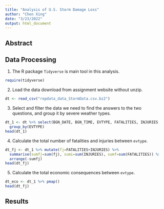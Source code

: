 ```yaml
---
title: "Analysis of U.S. Storm Damage Loss"
author: "Chen Xing"
date: "3/23/2022"
output: html_document
---
```


## Abstract


## Data Processing
1. The R package `Tidyverse` is main tool in this analysis.
```r
require(tidyverse)
```
2. Load the data download from assignment website without unzip.
```r
dt <- read_csv("repdata_data_StormData.csv.bz2")
```
3. Select and filter the data we need to find the answers to the two questions, and group it by severe weather types.
```r
dt_1 <- dt %>% select(BGN_DATE, BGN_TIME, EVTYPE, FATALITIES, INJURIES, PROPDMG, PROPDMGEXP,CROPDMG, CROPDMGEXP) %>%
  group_by(EVTYPE)
head(dt_1)
```
4. Calculate the total number of fatalities and injuries between `evtype`.
```r
dt_fj <- dt_1 %>% mutate(fj=FATALITIES+INJURIES) %>%
  summarise(sumfj=sum(fj), sumi=sum(INJURIES), sumf=sum(FATALITIES)) %>%
  arrange(-sumfj)
head(dt_fj)
```
5. Calculate the total economic consequences between `evtype`.
```r
dt_eco <- dt_1 %>% pmap()
head(dt_fj)
```
## Results